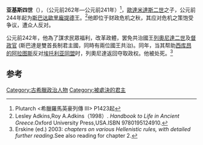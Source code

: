 {{Infobox Monarch
| name           = 亚基斯四世
| title          = [[斯巴达|斯巴达]]国王
| image          = Doom Agis Childrens Plutarch Walter Crane.gif
| image_size     = 300px
| caption        = 亚基斯四世的相关图片
| reign          = 前244年—前241年在位
| date of birth  =前262年 
| place of birth = 
| date of death  =前241年
| place of death = 
| predecessor    = [[歐達米達斯二世|歐達米達斯二世]]
| successor      = [[歐達米達斯三世|歐達米達斯三世]]
}}
'''亚基斯四世'''（{{lang-en|Agis IV}}），（公元前262年—公元前241年）<ref>Plutarch <希臘羅馬英豪列傳 III> P1423起</ref>，[[歐達米達斯二世|歐達米達斯二世]]之子，公元前244年起为[[斯巴达|斯巴达]][[歐里龐提德家族|歐里龐提德]]王。<ref>Lesley Adkins,Roy A.Adkins（1998）. ''Handbook to Life in Ancient Greece''.Oxford University Press,USA.ISBN 9780195124910.</ref>他即位于财政危机之秋，其应对危机之策饱受争议，遭众人反对。

公元前242年，他為了謀求民眾福利，改革政體，罢免共治國王[[列奧尼達二世|列奧尼達二世]]及[[五督政官|督政官]] (斯巴達是雙首長制君主國，同時有兩位國王共治)。同年，当其帮助[[西库昂的阿拉图斯|西库昂的阿拉图斯]]反对[[埃托利亚同盟|埃托利亚同盟]]时，列奧尼達返回夺取政权。他被处死。<ref>Erskine (ed.) 2003: ''chapters on various Hellenistic rules, with detailed further reading''.See also reading for chapter 2.</ref>

{{leader|[[歐達米達斯二世|歐達米達斯二世]]|[[斯巴達國王列表#歐里龐提德世系|斯巴達國王的歐里龐提德世系]]|[[歐達米達斯三世|歐達米達斯三世]]}}

== 参考 ==
{{reflist}}
{{古希臘}}

{{Authority control}}

[[Category:古希臘政治人物|Category:古希臘政治人物]]
[[Category:被處決的君主|Category:被處決的君主]]